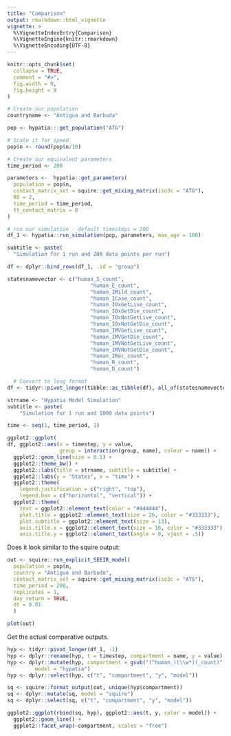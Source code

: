 ```yaml
---
title: "Comparison"
output: rmarkdown::html_vignette
vignette: >
  %\VignetteIndexEntry{Comparison}
  %\VignetteEngine{knitr::rmarkdown}
  %\VignetteEncoding{UTF-8}
---
```


```r
knitr::opts_chunk$set(
  collapse = TRUE,
  comment = "#>", 
  fig.width = 9, 
  fig.height = 9
)
```


```r

# Create our population
countryname <- "Antigua and Barbuda"

pop <- hypatia:::get_population("ATG")

# Scale it for speed
pop$n <- round(pop$n/10)

# Create our equivalent parameters
time_period <- 200

parameters <-  hypatia::get_parameters(
  population = pop$n,
  contact_matrix_set = squire::get_mixing_matrix(iso3c = "ATG"),
  R0 = 2,
  time_period = time_period,
  tt_contact_matrix = 0
)

# run our simulation - default timesteps = 200
df_1 <- hypatia::run_simulation(pop, parameters, max_age = 100)

subtitle <- paste(
  "Simulation for 1 run and 200 data points per run")

df <- dplyr::bind_rows(df_1, .id = "group")

statesnamevector <- c("human_S_count",
                           "human_E_count",
                           "human_IMild_count",
                           "human_ICase_count",
                           "human_IOxGetLive_count",
                           "human_IOxGetDie_count",
                           "human_IOxNotGetLive_count",
                           "human_IOxNotGetDie_count",
                           "human_IMVGetLive_count",
                           "human_IMVGetDie_count",
                           "human_IMVNotGetLive_count",
                           "human_IMVNotGetDie_count",
                           "human_IRec_count",
                           "human_R_count",
                           "human_D_count")

  # Convert to long format
df <- tidyr::pivot_longer(tibble::as_tibble(df), all_of(statesnamevector))

strname <- "Hypatia Model Simulation"
subtitle <- paste(
    "Simulation for 1 run and 1000 data points")

time <- seq(1, time_period, 1)

ggplot2::ggplot(
df, ggplot2::aes(x = timestep, y = value,
                 group = interaction(group, name), colour = name)) +
  ggplot2::geom_line(size = 0.5) +
  ggplot2::theme_bw() +
  ggplot2::labs(title = strname, subtitle = subtitle) +
  ggplot2::labs(y = "States", x = "time") +
  ggplot2::theme(
    legend.justification = c("right", "top"),
    legend.box = c("horizontal", "vertical")) +
  ggplot2::theme(
    text = ggplot2::element_text(color = "#444444"),
    plot.title = ggplot2::element_text(size = 26, color = "#333333"),
    plot.subtitle = ggplot2::element_text(size = 13),
    axis.title.x = ggplot2::element_text(size = 16, color = "#333333"),
    axis.title.y = ggplot2::element_text(angle = 0, vjust = .5))

```

Does it look similar to the squire output:

```r

out <- squire::run_explicit_SEEIR_model(
  population = pop$n, 
  country = "Antigua and Barbuda", 
  contact_matrix_set = squire::get_mixing_matrix(iso3c = "ATG"),
  time_period = 200, 
  replicates = 1,
  day_return = TRUE, 
  dt = 0.01
  )

plot(out)

```

Get the actual comparative outputs. 

```r

hyp <- tidyr::pivot_longer(df_1, -1)
hyp <- dplyr::rename(hyp, t = timestep, compartment = name, y = value) 
hyp <- dplyr::mutate(hyp, compartment = gsub("(^human_)(\\w*)(_count)", "\\2", compartment),
         model = "hypatia") 
hyp <- dplyr::select(hyp, c("t", "compartment", "y", "model"))

sq <- squire::format_output(out, unique(hyp$compartment)) 
sq <- dplyr::mutate(sq, model = "squire") 
sq <- dplyr::select(sq, c("t", "compartment", "y", "model"))

ggplot2::ggplot(rbind(sq, hyp), ggplot2::aes(t, y, color = model)) +
  ggplot2::geom_line() +
  ggplot2::facet_wrap(~compartment, scales = "free")



```
